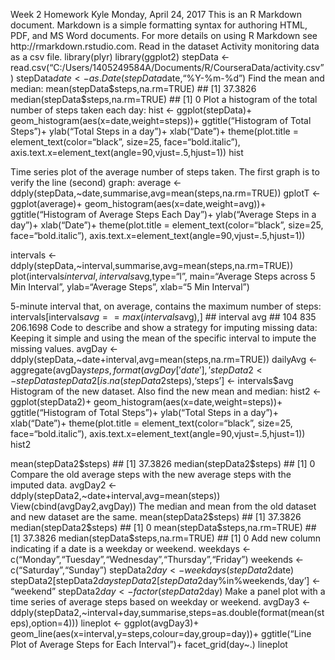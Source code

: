 Week 2 Homework
Kyle
Monday, April 24, 2017
This is an R Markdown document. Markdown is a simple formatting syntax for authoring HTML, PDF, and MS Word documents. For more details on using R Markdown see http://rmarkdown.rstudio.com.
Read in the dataset Activity monitoring data as a csv file.
library(plyr)
library(ggplot2)
stepData <- read.csv("C:/Users/1405249584A/Documents/R/CourseraData/activity.csv")
stepData$date <- as.Date(stepData$date,"%Y-%m-%d")
Find the mean and median:
mean(stepData$steps,na.rm=TRUE)
## [1] 37.3826
median(stepData$steps,na.rm=TRUE)
## [1] 0
Plot a histogram of the total number of steps taken each day:
hist <- ggplot(stepData)+
  geom_histogram(aes(x=date,weight=steps))+
  ggtitle("Histogram of Total Steps")+
  ylab("Total Steps in a day")+
  xlab("Date")+
  theme(plot.title = element_text(color="black", size=25, face="bold.italic"),
        axis.text.x=element_text(angle=90,vjust=.5,hjust=1))
hist
 
Time series plot of the average number of steps taken. The first graph is to verify the line (second) graph:
average <- ddply(stepData,~date,summarise,avg=mean(steps,na.rm=TRUE))
gplotT <- ggplot(average)+
  geom_histogram(aes(x=date,weight=avg))+
  ggtitle("Histogram of Average Steps Each Day")+
  ylab("Average Steps in a day")+
  xlab("Date")+
  theme(plot.title = element_text(color="black", size=25, face="bold.italic"),
        axis.text.x=element_text(angle=90,vjust=.5,hjust=1))

intervals <- ddply(stepData,~interval,summarise,avg=mean(steps,na.rm=TRUE))
plot(intervals$interval,intervals$avg,type="l",
     main="Average Steps across 5 Min Interval", ylab="Average Steps", xlab="5 Min Interval")
 
5-minute interval that, on average, contains the maximum number of steps:
intervals[intervals$avg==max(intervals$avg),]
##     interval      avg
## 104      835 206.1698
Code to describe and show a strategy for imputing missing data:
Keeping it simple and using the mean of the specific interval to impute the missing values.
avgDay <- ddply(stepData,~date+interval,avg=mean(steps,na.rm=TRUE))
dailyAvg <- aggregate(avgDay$steps,format(avgDay['date'],'%d'),mean)
stepData2 <- stepData
stepData2[is.na(stepData2$steps),'steps'] <- intervals$avg
Histogram of the new dataset. Also find the new mean and median:
hist2 <- ggplot(stepData2)+
  geom_histogram(aes(x=date,weight=steps))+
  ggtitle("Histogram of Total Steps")+
  ylab("Total Steps in a day")+
  xlab("Date")+
  theme(plot.title = element_text(color="black", size=25, face="bold.italic"),
        axis.text.x=element_text(angle=90,vjust=.5,hjust=1))
hist2
 
mean(stepData2$steps)
## [1] 37.3826
median(stepData2$steps)
## [1] 0
Compare the old average steps with the new average steps with the imputed data.
avgDay2 <- ddply(stepData2,~date+interval,avg=mean(steps))
View(cbind(avgDay2,avgDay))
The median and mean from the old dataset and new dataset are the same.
mean(stepData2$steps)
## [1] 37.3826
median(stepData2$steps)
## [1] 0
mean(stepData$steps,na.rm=TRUE)
## [1] 37.3826
median(stepData$steps,na.rm=TRUE)
## [1] 0
Add new column indicating if a date is a weekday or weekend.
weekdays <- c("Monday","Tuesday","Wednesday","Thursday","Friday")
weekends <- c("Saturday","Sunday")
stepData2$day <- weekdays(stepData2$date)
stepData2[stepData2$day%in%weekdays,'day'] <- "weekday"
stepData2[stepData2$day%in%weekends,'day'] <- "weekend"
stepData2$day <- factor(stepData2$day)
Make a panel plot with a time series of average steps based on weekday or weekend.
avgDay3 <- ddply(stepData2,~interval+day,summarise,steps=as.double(format(mean(steps),option=4)))
lineplot <- ggplot(avgDay3)+
  geom_line(aes(x=interval,y=steps,colour=day,group=day))+
  ggtitle("Line Plot of Average Steps for Each Interval")+
  facet_grid(day~.)
lineplot
 
